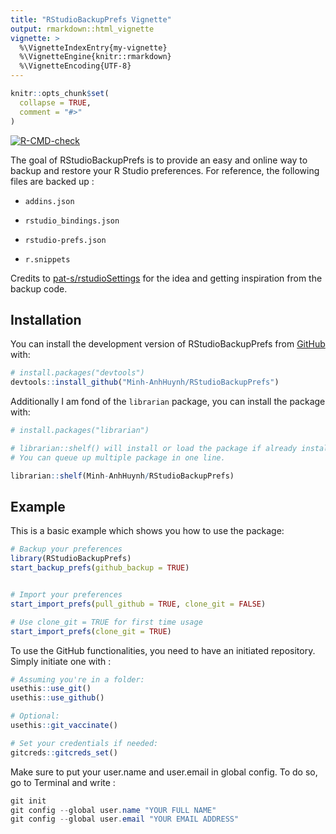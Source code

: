 ```yaml
---
title: "RStudioBackupPrefs Vignette"
output: rmarkdown::html_vignette
vignette: >
  %\VignetteIndexEntry{my-vignette}
  %\VignetteEngine{knitr::rmarkdown}
  %\VignetteEncoding{UTF-8}
---
```


```r
knitr::opts_chunk$set(
  collapse = TRUE,
  comment = "#>"
)
```


<!-- badges: start -->

[![R-CMD-check](https://github.com/Minh-AnhHuynh/RStudioBackupPrefs/actions/workflows/R-CMD-check.yaml/badge.svg)](https://github.com/Minh-AnhHuynh/RStudioBackupPrefs/actions/workflows/R-CMD-check.yaml)

<!-- badges: end -->

The goal of RStudioBackupPrefs is to provide an easy and online way to
backup and restore your R Studio preferences. For reference, the
following files are backed up :

-   `addins.json`

-   `rstudio_bindings.json`

-   `rstudio-prefs.json`

-   `r.snippets`

Credits to
[pat-s/rstudioSettings](https://github.com/pat-s/rstudioSettings.git)
for the idea and getting inspiration from the backup code.

## Installation

You can install the development version of RStudioBackupPrefs from
[GitHub](https://github.com/) with:

``` r
# install.packages("devtools")
devtools::install_github("Minh-AnhHuynh/RStudioBackupPrefs")
```

Additionally I am fond of the `librarian` package, you can install the
package with:

``` r
# install.packages("librarian") 

# librarian::shelf() will install or load the package if already installed.
# You can queue up multiple package in one line.

librarian::shelf(Minh-AnhHuynh/RStudioBackupPrefs)
```

## Example

This is a basic example which shows you how to use the package:

``` r
# Backup your preferences
library(RStudioBackupPrefs)
start_backup_prefs(github_backup = TRUE)


# Import your preferences
start_import_prefs(pull_github = TRUE, clone_git = FALSE)

# Use clone_git = TRUE for first time usage
start_import_prefs(clone_git = TRUE)
```

To use the GitHub functionalities, you need to have an initiated
repository. Simply initiate one with :

``` r
# Assuming you're in a folder:
usethis::use_git()
usethis::use_github()

# Optional:
usethis::git_vaccinate()

# Set your credentials if needed:
gitcreds::gitcreds_set()

```

Make sure to put your user.name and user.email in global config. To do
so, go to Terminal and write :

``` powershell
git init
git config --global user.name "YOUR FULL NAME"
git config --global user.email "YOUR EMAIL ADDRESS"

```
